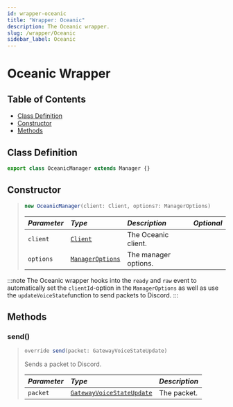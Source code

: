```yaml
---
id: wrapper-oceanic
title: "Wrapper: Oceanic"
description: The Oceanic wrapper.
slug: /wrapper/Oceanic
sidebar_label: Oceanic
---
```



# Oceanic Wrapper

## Table of Contents
- [Class Definition](#class-definition)
- [Constructor](#constructor)
- [Methods](#methods)

## Class Definition
```ts
export class OceanicManager extends Manager {}
```

## Constructor

> ```ts
> new OceanicManager(client: Client, options?: ManagerOptions)
> ```
> | <i className="fa-solid fa-hashtag"/> Parameter | <i className="fa-solid fa-font"/> Type                      | <i className="fa-solid fa-list"/> Description | <i className="fa-solid fa-flask"/> Optional |
> | :--------------------------------------------- |:------------------------------------------------------------| :---------------------------------------------| :------------------------------------------:|
> | `client`                                       | [`Client`](https://docs.oceanic.ws/dev/classes/Client.html) | The Oceanic client.                           | <i className="fa-solid fa-xmark"/>          |
> | `options`                                      | [`ManagerOptions`](../../Typedefs/ManagerOptions.mdx)       | The manager options.                          | <i className="fa-solid fa-check"/>          |
:::note
The Oceanic wrapper hooks into the `ready` and `raw` event to automatically set the `clientId`-option in the `ManagerOptions` as well as use the `updateVoiceState`function to send packets to Discord.
:::

## Methods

### send()
> ```ts
> override send(packet: GatewayVoiceStateUpdate)
> ```
> Sends a packet to Discord.
>
> | <i className="fa-solid fa-hashtag"/> Parameter | <i className="fa-solid fa-font"/> Type                                                                    | <i className="fa-solid fa-list"/> Description |
> | :--------------------------------------------- | :-------------------------------------------------------------------------------------------------------- | :-------------------------------------------- |
> | `packet`                                       | [`GatewayVoiceStateUpdate`](https://discord.com/developers/docs/topics/gateway-events#update-voice-state) | The packet.                                   |
